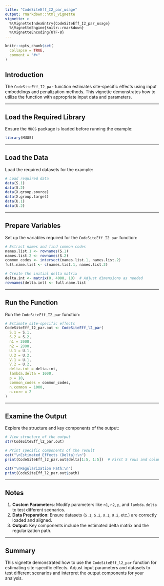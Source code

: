 ```yaml
---
title: "CodeSiteEff_I2_par_usage"
output: rmarkdown::html_vignette
vignette: >
  %\VignetteIndexEntry{CodeSiteEff_I2_par_usage}
  %\VignetteEngine{knitr::rmarkdown}
  %\VignetteEncoding{UTF-8}
---
```


```r
knitr::opts_chunk$set(
  collapse = TRUE,
  comment = "#>"
)
```

## Introduction

The `CodeSiteEff_I2_par` function estimates site-specific effects using input embeddings and penalization methods. This vignette demonstrates how to utilize the function with appropriate input data and parameters.

---

## Load the Required Library

Ensure the `MUGS` package is loaded before running the example:

```r
library(MUGS)
```

---

## Load the Data

Load the required datasets for the example:

```r
# Load required data
data(S.1)
data(S.2)
data(X.group.source)
data(X.group.target)
data(U.1)
data(U.2)
```

---

## Prepare Variables

Set up the variables required for the `CodeSiteEff_I2_par` function:

```r
# Extract names and find common codes
names.list.1 <- rownames(S.1)
names.list.2 <- rownames(S.2)
common_codes <- intersect(names.list.1, names.list.2)
full.name.list <- c(names.list.1, names.list.2)

# Create the initial delta matrix
delta.int <- matrix(0, 4000, 10)  # Adjust dimensions as needed
rownames(delta.int) <- full.name.list
```

---

## Run the Function

Run the `CodeSiteEff_I2_par` function:

```r
# Estimate site-specific effects
CodeSiteEff_l2_par.out <- CodeSiteEff_l2_par(
  S.1 = S.1, 
  S.2 = S.2, 
  n1 = 2000, 
  n2 = 2000, 
  U.1 = U.1, 
  U.2 = U.2, 
  V.1 = U.1, 
  V.2 = U.2, 
  delta.int = delta.int, 
  lambda.delta = 1000, 
  p = 10, 
  common_codes = common_codes, 
  n.common = 1000, 
  n.core = 2
)
```

---

## Examine the Output

Explore the structure and key components of the output:

```r
# View structure of the output
str(CodeSiteEff_l2_par.out)

# Print specific components of the result
cat("\nEstimated Effects (Delta):\n")
print(CodeSiteEff_l2_par.out$delta[1:5, 1:5])  # First 5 rows and columns of delta matrix

cat("\nRegularization Path:\n")
print(CodeSiteEff_l2_par.out$path)
```

---

## Notes

1. **Custom Parameters**: Modify parameters like `n1`, `n2`, `p`, and `lambda.delta` to test different scenarios.
2. **Data Preparation**: Ensure datasets (`S.1`, `S.2`, `U.1`, `U.2`, etc.) are correctly loaded and aligned.
3. **Output**: Key components include the estimated delta matrix and the regularization path.

---

## Summary

This vignette demonstrated how to use the `CodeSiteEff_l2_par` function for estimating site-specific effects. Adjust input parameters and datasets to test different scenarios and interpret the output components for your analysis.
